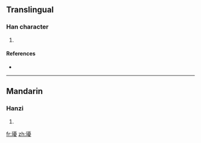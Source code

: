 ==Translingual==

===Han character===
{{Han char|rn=96|rad=玉|as=15|sn=19|four=|canj=一土一月水 (MGMBE)}}

# {{defn|Han|sort=玉15}}

====References====
* {{Han ref|kx=0744.310|dkj=21323|hdz=21144.140|uh=74C7|ud=29895}}

----

==Mandarin==

===Hanzi===
{{cmn-hanzi|pin=[[róu]] ([[rou2]])|wg=jou<sup>2</sup>}}

# {{defn|Mandarin|sort=玉15}}

[[fr:瓇]]
[[zh:瓇]]
